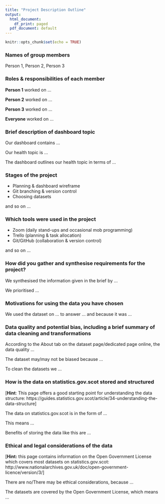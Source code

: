 ```yaml
---
title: "Project Description Outline"
output:
  html_document:
    df_print: paged
  pdf_document: default
---
```


```r
knitr::opts_chunk$set(echo = TRUE)
```

### Names of group members

Person 1, Person 2, Person 3

### Roles & responsibilities of each member

**Person 1** worked on ...

**Person 2** worked on ...

**Person 3** worked on ...

**Everyone** worked on ...

### Brief description of dashboard topic

Our dashboard contains ...

Our health topic is ...

The dashboard outlines our health topic in terms of ...

### Stages of the project

* Planning & dashboard wireframe
* Git branching & version control
* Choosing datasets

and so on ...

### Which tools were used in the project

* Zoom (daily stand-ups and occasional mob programming)
* Trello (planning & task allocation)
* Git/GitHub (collaboration & version control)

and so on ...

### How did you gather and synthesise requirements for the project?

We synthesised the information given in the brief by ...

We prioritised ...

### Motivations for using the data you have chosen

We used the dataset on ... to answer ... and because it was ...

### Data quality and potential bias, including a brief summary of data cleaning and transformations

According to the About tab on the dataset page/dedicated page online, the data quality ...

The dataset may/may not be biased because ...

To clean the datasets we ...

### How is the data on statistics.gov.scot stored and structured

[**Hint**: This page offers a good starting point for understanding the data structure: https://guides.statistics.gov.scot/article/34-understanding-the-data-structure]

The data on statistics.gov.scot is in the form of ...

This means ...

Benefits of storing the data like this are ...

### Ethical and legal considerations of the data

[**Hint:** this page contains information on the Open Government License which covers most datasets on statistics.gov.scot: http://www.nationalarchives.gov.uk/doc/open-government-licence/version/3/]

There are no/There may be ethical considerations, because ...

The datasets are covered by the Open Government License, which means ...